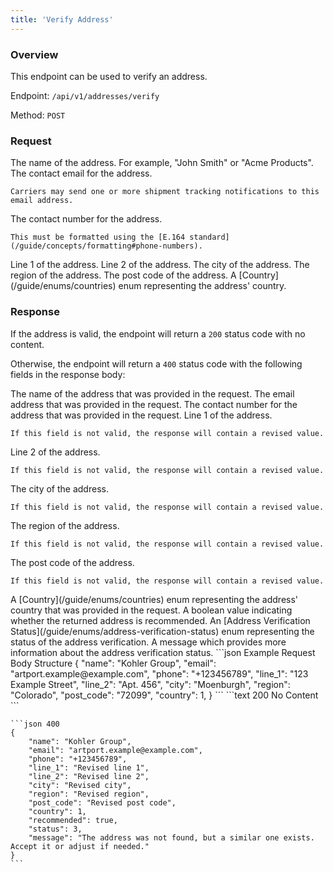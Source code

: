```yaml
---
title: 'Verify Address'
---
```


### Overview

This endpoint can be used to verify an address.

Endpoint: `/api/v1/addresses/verify`

Method: `POST`

### Request

<ResponseField name="name" type="string" required>
    The name of the address. For example, "John Smith" or "Acme Products".
</ResponseField>

<ResponseField name="email" type="string" required>
    The contact email for the address.

    Carriers may send one or more shipment tracking notifications to this email address.
</ResponseField>

<ResponseField name="phone" type="string" required>
    The contact number for the address.

    This must be formatted using the [E.164 standard](/guide/concepts/formatting#phone-numbers).
</ResponseField>

<ResponseField name="line_1" type="string" required>
    Line 1 of the address.
</ResponseField>

<ResponseField name="line_2" type="string">
    Line 2 of the address.
</ResponseField>

<ResponseField name="city" type="string" required>
    The city of the address.
</ResponseField>

<ResponseField name="region" type="string" required>
    The region of the address.
</ResponseField>

<ResponseField name="post_code" type="string" required>
    The post code of the address.
</ResponseField>

<ResponseField name="country" type="integer" required>
    A [Country](/guide/enums/countries) enum representing the address' country.
</ResponseField>


### Response

If the address is valid, the endpoint will return a `200` status code with no content.

Otherwise, the endpoint will return a `400` status code with the following fields in the response body:

<ResponseField name="name" type="string" required>
    The name of the address that was provided in the request.
</ResponseField>

<ResponseField name="email" type="string" required>
    The email address that was provided in the request.
</ResponseField>

<ResponseField name="phone" type="string" required>
    The contact number for the address that was provided in the request.
</ResponseField>

<ResponseField name="line_1" type="string" required>
    Line 1 of the address.

    If this field is not valid, the response will contain a revised value.
</ResponseField>

<ResponseField name="line_2" type="string">
    Line 2 of the address.

    If this field is not valid, the response will contain a revised value.
</ResponseField>

<ResponseField name="city" type="string" required>
    The city of the address.

    If this field is not valid, the response will contain a revised value.
</ResponseField>

<ResponseField name="region" type="string" required>
    The region of the address.

    If this field is not valid, the response will contain a revised value.
</ResponseField>

<ResponseField name="post_code" type="string" required>
    The post code of the address.

    If this field is not valid, the response will contain a revised value.
</ResponseField>

<ResponseField name="country" type="integer" required>
    A [Country](/guide/enums/countries) enum representing the address' country that was provided in the request.
</ResponseField>

<ResponseField name="recommended" type="boolean" required>
    A boolean value indicating whether the returned address is recommended.
</ResponseField>

<ResponseField name="status" type="integer" required>
    An [Address Verification Status](/guide/enums/address-verification-status) enum representing the status of the address verification.
</ResponseField>

<ResponseField name="message" type="string" required>
    A message which provides more information about the address verification status.
</ResponseField>

<RequestExample>
    ```json Example Request Body Structure
    {
        "name": "Kohler Group",
        "email": "artport.example@example.com",
        "phone": "+123456789",
        "line_1": "123 Example Street",
        "line_2": "Apt. 456",
        "city": "Moenburgh",
        "region": "Colorado",
        "post_code": "72099",
        "country": 1,
    }
    ```
</RequestExample>

<ResponseExample>
    ```text 200
    No Content
    ```

    ```json 400
    {
        "name": "Kohler Group",
        "email": "artport.example@example.com",
        "phone": "+123456789",
        "line_1": "Revised line 1",
        "line_2": "Revised line 2",
        "city": "Revised city",
        "region": "Revised region",
        "post_code": "Revised post code",
        "country": 1,
        "recommended": true,
        "status": 3,
        "message": "The address was not found, but a similar one exists. Accept it or adjust if needed."
    }
    ```
</ResponseExample>